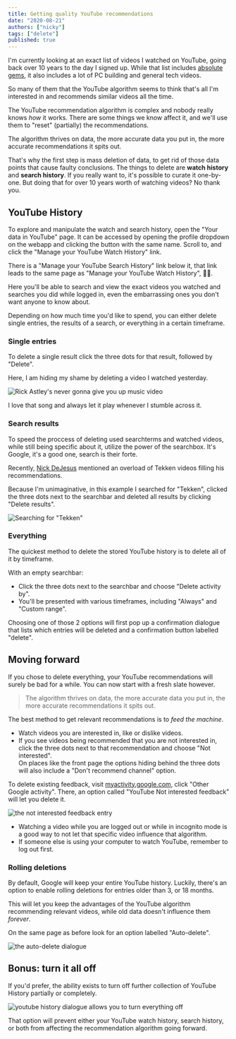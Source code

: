 ```yaml
---
title: Getting quality YouTube recommendations
date: "2020-08-21"
authors: ["nicky"]
tags: ["delete"]
published: true
---
```


I'm currently looking at an exact list of videos I watched on YouTube, going back over 10 years to the day I signed up.
While that list includes [absolute gems](https://www.youtube.com/watch?v=dQw4w9WgXcQ), it also includes a lot of PC building and general tech videos.

So many of them that the YouTube algorithm seems to think that's all I'm interested in and recommends similar videos all the time.

The YouTube recommendation algorithm is complex and nobody really knows _how_ it works.
There are some things we know affect it, and we'll use them to "reset" (partially) the recommendations.

The algorithm thrives on data, the more accurate data you put in, the more accurate recommendations it spits out.

That's why the first step is mass deletion of data, to get rid of those data points that cause faulty conclusions.
The things to delete are **watch history** and **search history**.
If you really want to, it's possible to curate it one-by-one. But doing that for over 10 years worth of watching videos? No thank you.

## YouTube History

To explore and manipulate the watch and search history, open the "Your data in YouTube" page.
It can be accessed by opening the profile dropdown on the webapp and clicking the button with the same name.
Scroll to, and click the "Manage your YouTube Watch History" link.

<Aside variant="info">

There is a "Manage your YouTube Search History" link below it, that link leads to the same page as "Manage your YouTube Watch History", 🤷‍♂️.

</Aside>

Here you'll be able to search and view the exact videos you watched and searches you did while logged in, even the embarrassing ones you don't want anyone to know about.

Depending on how much time you'd like to spend, you can either delete single entries, the results of a search, or everything in a certain timeframe.

### Single entries

To delete a single result click the three dots for that result, followed by "Delete".

Here, I am hiding my shame by deleting a video I watched yesterday.

![Rick Astley's never gonna give you up music video](rick.png)

<Aside variant="info">

I love that song and always let it play whenever I stumble across it.

</Aside>

### Search results

To speed the proccess of deleting used searchterms and watched videos, while still being specific about it, utilize the power of the searchbox.
It's Google, it's a good one, search is their forte.

Recently, [Nick DeJesus](https://twitter.com/Dayhaysoos) mentioned an overload of Tekken videos filling his recommendations.

Because I'm unimaginative, in this example I searched for "Tekken", clicked the three dots next to the searchbar and deleted all results by clicking "Delete results".

![Searching for "Tekken"](tekken.png)

### Everything

The quickest method to delete the stored YouTube history is to delete all of it by timeframe.

With an empty searchbar:

- Click the three dots next to the searchbar and choose "Delete activity by".
- You'll be presented with various timeframes, including "Always" and "Custom range".

Choosing one of those 2 options will first pop up a confirmation dialogue that lists which entries will be deleted and a confirmation button labelled "delete".

## Moving forward

If you chose to delete everything, your YouTube recommendations will surely be bad for a while.
You can now start with a fresh slate however.

> The algorithm thrives on data, the more accurate data you put in, the more accurate recommendations it spits out.

The best method to get relevant recommendations is to _feed the machine_.

- Watch videos you are interested in, like or dislike videos.
- If you see videos being recommended that you are not interested in, click the three dots next to that recommendation and choose "Not interested".  
  On places like the front page the options hiding behind the three dots will also include a "Don't recommend channel" option.

<Aside variant="info">

To delete existing feedback, visit [myactivity.google.com](https://myactivity.google.com/), click "Other Google activity".
There, an option called "YouTube Not interested feedback" will let you delete it.

![the not interested feedback entry](not-interested.png)

</Aside>

- Watching a video while you are logged out or while in incognito mode is a good way to not let that specific video influence that algorithm.
- If someone else is using your computer to watch YouTube, remember to log out first.

### Rolling deletions

By default, Google will keep your entire YouTube history.
Luckily, there's an option to enable rolling deletions for entries older than 3, or 18 months.

This will let you keep the advantages of the YouTube algorithm recommending relevant videos, while old data doesn't influence them _forever_.

On the same page as before look for an option labelled "Auto-delete".

![the auto-delete dialogue](auto-delete.png)

## Bonus: turn it all off

If you'd prefer, the ability exists to turn off further collection of YouTube History partially or completely.

![youtube history dialogue allows you to turn everything off](turn-it-off.png)

That option will prevent either your YouTube watch history, search history, or both from affecting the recommendation algorithm going forward.
